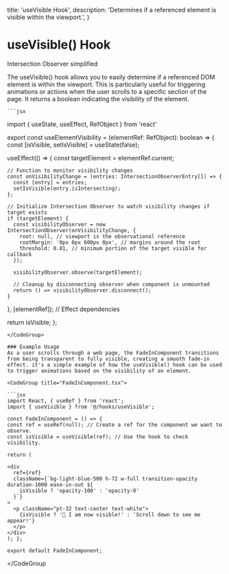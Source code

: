 
  title: 'useVisible Hook',
  description:
    'Determines if a referenced element is visible within the viewport.',
}

# useVisible() Hook

<p>Intersection Observer simplified</p>

<div className="mt-4">
  The useVisible() hook allows you to easily determine if a referenced DOM
  element is within the viewport. This is particularly useful for triggering
  animations or actions when the user scrolls to a specific section of the page.
  It returns a boolean indicating the visibility of the element.
</div>

 <CodeGroup title="useVisible.tsx">

    ```jsx

import { useState, useEffect, RefObject } from 'react'

export const useElementVisibility = (elementRef: RefObject<Element>): boolean => {
  const [isVisible, setIsVisible] = useState(false);

useEffect(() => {
const targetElement = elementRef.current;

    // Function to monitor visibility changes
    const onVisibilityChange = (entries: IntersectionObserverEntry[]) => {
      const [entry] = entries;
      setIsVisible(entry.isIntersecting);
    };

    // Initialize Intersection Observer to watch visibility changes if target exists
    if (targetElement) {
      const visibilityObserver = new IntersectionObserver(onVisibilityChange, {
        root: null, // viewport is the observational reference
        rootMargin: '0px 0px 600px 0px', // margins around the root
        threshold: 0.01, // minimum portion of the target visible for callback
      });

      visibilityObserver.observe(targetElement);

      // Cleanup by disconnecting observer when component is unmounted
      return () => visibilityObserver.disconnect();
    }

}, [elementRef]); // Effect dependencies

return isVisible;
};

````
</CodeGroup>

### Example Usage
As a user scrolls through a web page, the FadeInComponent transitions from being transparent to fully visible, creating a smooth fade-in effect. it's a simple example of how the useVisible() hook can be used to trigger animations based on the visibility of an element.

<CodeGroup title="FadeInComponent.tsx">

```jsx
import React, { useRef } from 'react';
import { useVisible } from '@/hooks/useVisible';

const FadeInComponent = () => {
const ref = useRef(null); // Create a ref for the component we want to observe.
const isVisible = useVisible(ref); // Use the hook to check visibility.

return (

<div
  ref={ref}
  className={`bg-light-blue-500 h-72 w-full transition-opacity duration-1000 ease-in-out ${
    isVisible ? 'opacity-100' : 'opacity-0'
  }`}
>
  <p className="pt-32 text-center text-white">
    {isVisible ? '🎉 I am now visible!' : 'Scroll down to see me appear!'}
  </p>
</div>
); };

export default FadeInComponent;
````

</CodeGroup

>
